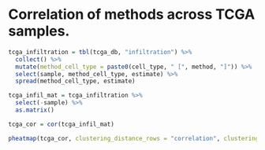 # Correlation of methods across TCGA samples. 

```r
tcga_infiltration = tbl(tcga_db, "infiltration") %>%
  collect() %>% 
  mutate(method_cell_type = paste0(cell_type, " [", method, "]")) %>%
  select(sample, method_cell_type, estimate) %>%
  spread(method_cell_type, estimate)

tcga_infil_mat = tcga_infiltration %>%
  select(-sample) %>% 
  as.matrix()

tcga_cor = cor(tcga_infil_mat)

pheatmap(tcga_cor, clustering_distance_rows = "correlation", clustering_distance_cols = "correlation")
```